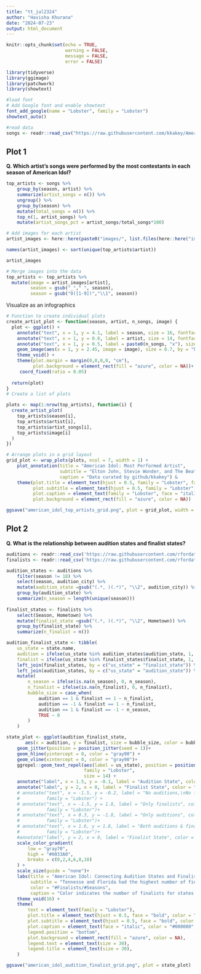```yaml
---
title: "tt_jul2324"
author: "Havisha Khurana"
date: "2024-07-23"
output: html_document
---
```


```r
knitr::opts_chunk$set(echo = TRUE,
                      warning = FALSE,
                      message = FALSE,
                      error = FALSE)
```

```r
library(tidyverse)
library(ggimage)
library(patchwork)
library(showtext)
```

```r
#load font
# Add Google font and enable showtext
font_add_google(name = "Lobster", family = "Lobster")
showtext_auto()
```

```r
#read data
songs <- readr::read_csv("https://raw.githubusercontent.com/kkakey/American_Idol/main/Songs/songs_all.csv")
```


## Plot 1

**Q. Which artist's songs were performed by the most contestants in each season of American Idol?**


```r
top_artists <- songs %>% 
    group_by(season, artist) %>%
    summarize(artist_songs = n()) %>%
    ungroup() %>%
    group_by(season) %>%
    mutate(total_songs = n()) %>%
    top_n(1, artist_songs) %>%
    mutate(artist_songs_pct = artist_songs/total_songs*100)
```


```r
# Add images for each artist
artist_images <- here::here(paste0("images/", list.files(here::here("images/"))))

names(artist_images) <- sort(unique(top_artists$artist))

artist_images
```

```r
# Merge images into the data
top_artists <- top_artists %>%
  mutate(image = artist_images[artist],
         season = gsub("_"," ", season),
         season = gsub("0([1-9])","\\1", season))
```

Visualize as an infographics

```r
# Function to create individual plots
create_artist_plot <- function(season, artist, n_songs, image) {
  plot <- ggplot() +
    annotate("text", x = 1, y = 4.1, label = season, size = 16, fontface = "bold", color = "#0033A0", family = "Lobster") +
    annotate("text", x = 1, y = 0.8, label = artist, size = 14, fontface = "italic", color = "#FF6F61", family = "Lobster") +
    annotate("text", x = 1, y = 0.5, label = paste0(n_songs, "x"), size = 13, color = "#008080", family = "Lobster") +
    geom_image(aes(x = 1, y = 2.45, image = image), size = 0.7, by = "height") +
    theme_void() +
    theme(plot.margin = margin(0,0,0,0, "cm"),
          plot.background = element_rect(fill = "azure", color = NA))+
     coord_fixed(ratio = 0.05)
  
  return(plot)
}
# Create a list of plots

```


```r
plots <- map(1:nrow(top_artists), function(i) {
  create_artist_plot(
    top_artists$season[i],
    top_artists$artist[i],
    top_artists$artist_songs[i],
    top_artists$image[i]
  )
})
```


```r
# Arrange plots in a grid layout
grid_plot <- wrap_plots(plots, ncol = 7, width = 1) +
    plot_annotation(title = "American Idol: Most Performed Artist",
                    subtitle = "Elton John, Stevie Wonder, and The Beattles were the most performed",
                    caption = "Data curated by github/kkakey") &
    theme(plot.title = element_text(hjust = 0.5, family = "Lobster", face = "bold", color = "#0033A0", size = 70),
          plot.subtitle = element_text(hjust = 0.5, family = "Lobster", face = "italic", color = "#FF6F61", size = 55),
          plot.caption = element_text(family = "Lobster", face = "italic", color = "#008080", size = 40),
          plot.background = element_rect(fill = "azure", color = NA))

ggsave("american_idol_top_artists_grid.png", plot = grid_plot, width = 8.5, height = 8)
```


## Plot 2

**Q. What is the relationship between audition states and finalist states?**

```r
auditions <- readr::read_csv('https://raw.githubusercontent.com/rfordatascience/tidytuesday/master/data/2024/2024-07-23/auditions.csv')
finalists <- readr::read_csv('https://raw.githubusercontent.com/rfordatascience/tidytuesday/master/data/2024/2024-07-23/finalists.csv')
```

```r
audition_states <- auditions %>%
    filter(season != 18) %>%
    select(season, audition_city) %>%
    mutate(audition_state =gsub("(.*, )(.*)", "\\2", audition_city)) %>%
    group_by(audition_state) %>%
    summarize(n_season = length(unique(season)))
    
finalist_states <- finalists %>%
    select(Season, Hometown) %>%
    mutate(finalist_state =gsub("(.*, )(.*)", "\\2", Hometown)) %>%
    group_by(finalist_state) %>%
    summarize(n_finalist = n())
```

```r
audition_finalist_state <- tibble(
    us_state = state.name,
    audition = ifelse(us_state %in% audition_states$audition_state, 1, -1),
    finalist = ifelse(us_state %in% finalist_states$finalist_state, 1, -1)) %>%
    left_join(finalist_states, by = c("us_state" = "finalist_state")) %>%
    left_join(audition_states, by = c("us_state" = "audition_state")) %>%
    mutate(
        n_season = ifelse(is.na(n_season), 0, n_season),
        n_finalist = ifelse(is.na(n_finalist), 0, n_finalist),
        bubble_size = case_when(
            audition == 1 & finalist == 1 ~ n_finalist,
            audition == -1 & finalist == 1 ~ n_finalist,
            audition == 1 & finalist == -1 ~ n_season,
            TRUE ~ 0
        )
    )
```


```r
state_plot <- ggplot(audition_finalist_state, 
       aes(x = audition, y = finalist, size = bubble_size, color = bubble_size)) +
    geom_jitter(position = position_jitter(seed = 1))+
    geom_hline(yintercept = 0, color = "gray90") +
    geom_vline(xintercept = 0, color = "gray90")+
    ggrepel::geom_text_repel(aes(label = us_state), position = position_jitter(seed = 1),
                             family = "Lobster",
                             size = 14) +
    annotate("label", x = 1.5, y = -0.1, label = "Audition State", color = "#FF6F61", size = 14) +
    annotate("label", y = 2, x = 0, label = "Finalist State", color = "#FF6F61", size = 14) +
    # annotate("text", x = -1.5, y = -0.2, label = "No auditions,\nNo finalists", color = "#008080", size = 4,
    #          family = "Lobster") +
    # annotate("text", x = -1.5, y = 1.8, label = "Only finalists", color = "#008080", size = 4,
    #          family = "Lobster")+
    # annotate("text", x = 0.3, y = -1.8, label = "Only auditions", color = "#008080", size = 4,
    #          family = "Lobster")+
    # annotate("text", x = 1.6, y = 1.8, label = "Both auditions & finalists", color = "#008080", size = 4,
    #          family = "Lobster")+
    #annotate("label", y = 2, x = 0, label = "Finalist State", color = "#FF6F61", size = 3) +
    scale_color_gradient(
        low = "gray70",
        high = "#0033A0",
        breaks = c(0,2,4,6,8,10)
    ) +
    scale_size(guide = "none")+
    labs(title = "American Idol: Connecting Audition States and Finalist States",
         subtitle = "Tennesse and Florida had the highest number of finalists",
         color = "#Finalists/#Seasons",
         caption = "Color indicates the number of finalists for states with finalists and the number of seasons if it was only an audition state. \nData curated by github/kkakey for Season 1-17") +
    theme_void(16) +
    theme(
        text = element_text(family = "Lobster"),
        plot.title = element_text(hjust = 0.5, face = "bold", color = "#0033A0", size = 50),
        plot.subtitle = element_text(hjust = 0.5, face = "bold", color = "#FF6F61", size = 40),
        plot.caption = element_text(face = "italic", color = "#008080", size = 30),
        legend.position = "bottom",
        plot.background = element_rect(fill = "azure", color = NA),
        legend.text = element_text(size = 30),
        legend.title = element_text(size = 30),
    )

ggsave("american_idol_audition_finalist_grid.png", plot = state_plot)
```

